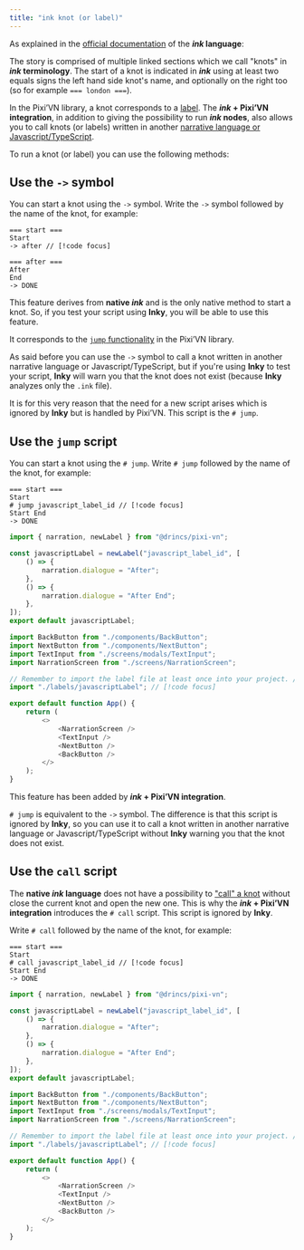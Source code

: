 ```yaml
---
title: "ink knot (or label)"
---
```


As explained in the [official documentation](https://www.inklestudios.com/ink/web-tutorial/) of the ***ink* language**:

The story is comprised of multiple linked sections which we call "knots" in ***ink* terminology**. The start of a knot is indicated in ***ink*** using at least two equals signs the left hand side knot's name, and optionally on the right too (so for example `=== london ===`).

In the Pixi’VN library, a knot corresponds to a [label](/start/labels#label). The ***ink* + Pixi’VN integration**, in addition to giving the possibility to run ***ink* nodes**, also allows you to call knots (or labels) written in another [narrative language or Javascript/TypeScript](/start/narration).

To run a knot (or label) you can use the following methods:

## Use the `->` symbol

You can start a knot using the `->` symbol. Write the `->` symbol followed by the name of the knot, for example:

```ink
=== start ===
Start
-> after // [!code focus]

=== after ===
After
End
-> DONE
```

<Sandbox
  template="ykykkg"
  entry="/src/ink/start.ink"
/>

This feature derives from **native *ink*** and is the only native method to start a knot. So, if you test your script using **Inky**, you will be able to use this feature.

It corresponds to the [`jump` functionality](/start/labels#jump-to-a-label) in the Pixi’VN library.

As said before you can use the `->` symbol to call a knot written in another narrative language or Javascript/TypeScript, but if you're using **Inky** to test your script, **Inky** will warn you that the knot does not exist (because **Inky** analyzes only the `.ink` file).

It is for this very reason that the need for a new script arises which is ignored by **Inky** but is handled by Pixi’VN. This script is the `# jump`.

## Use the `jump` script

You can start a knot using the `# jump`. Write `# jump` followed by the name of the knot, for example:

```ink tab="ink/start.ink"
=== start ===
Start
# jump javascript_label_id // [!code focus]
Start End
-> DONE
```

```ts tab="labels/javascriptLabel.ts"
import { narration, newLabel } from "@drincs/pixi-vn";

const javascriptLabel = newLabel("javascript_label_id", [
    () => {
        narration.dialogue = "After";
    },
    () => {
        narration.dialogue = "After End";
    },
]);
export default javascriptLabel;
```

```ts tab="App.tsx"
import BackButton from "./components/BackButton";
import NextButton from "./components/NextButton";
import TextInput from "./screens/modals/TextInput";
import NarrationScreen from "./screens/NarrationScreen";

// Remember to import the label file at least once into your project. // [!code focus]
import "./labels/javascriptLabel"; // [!code focus]

export default function App() {
    return (
        <>
            <NarrationScreen />
            <TextInput />
            <NextButton />
            <BackButton />
        </>
    );
}
```

<Sandbox
  template="wxt2j9"
  entry="/src/ink/start.ink,/src/labels/javascriptLabel.ts,/src/app.ts"
/>

This feature has been added by ***ink* + Pixi’VN integration**.

`# jump` is equivalent to the `->` symbol. The difference is that this script is ignored by **Inky**, so you can use it to call a knot written in another narrative language or Javascript/TypeScript without **Inky** warning you that the knot does not exist.

## Use the `call` script

The **native *ink* language** does not have a possibility to ["call" a knot](/start/labels#call-a-label) without close the current knot and open the new one. This is why the ***ink* + Pixi’VN integration** introduces the `# call` script. This script is ignored by **Inky**.

Write `# call` followed by the name of the knot, for example:

```ink tab="ink/start.ink"
=== start ===
Start
# call javascript_label_id // [!code focus]
Start End
-> DONE
```

```ts tab="labels/javascriptLabel.ts"
import { narration, newLabel } from "@drincs/pixi-vn";

const javascriptLabel = newLabel("javascript_label_id", [
    () => {
        narration.dialogue = "After";
    },
    () => {
        narration.dialogue = "After End";
    },
]);
export default javascriptLabel;
```

```ts tab="App.tsx"
import BackButton from "./components/BackButton";
import NextButton from "./components/NextButton";
import TextInput from "./screens/modals/TextInput";
import NarrationScreen from "./screens/NarrationScreen";

// Remember to import the label file at least once into your project. // [!code focus]
import "./labels/javascriptLabel"; // [!code focus]

export default function App() {
    return (
        <>
            <NarrationScreen />
            <TextInput />
            <NextButton />
            <BackButton />
        </>
    );
}
```

<Sandbox
  template="cdln8v"
  entry="/src/ink/start.ink,/src/labels/javascriptLabel.ts,/src/app.ts"
/>
